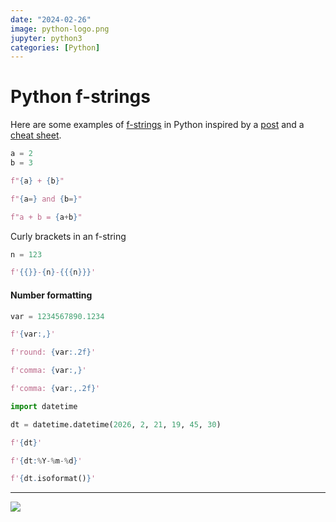 ```yaml
---
date: "2024-02-26"
image: python-logo.png
jupyter: python3
categories: [Python]
---
```


# Python f-strings

Here are some examples of
[f-strings](https://docs.python.org/3/tutorial/inputoutput.html#fancier-output-formatting)
in Python inspired by a [post](https://note.nkmk.me/en/python-f-strings/)
and a [cheat sheet](https://fstring.help/cheat/).

```python
a = 2
b = 3
```

```python
f"{a} + {b}"
```

```python
f"{a=} and {b=}"
```

```python
f"a + b = {a+b}"
```

Curly brackets in an f-string
```python
n = 123

f'{{}}-{n}-{{{n}}}'
```

#### Number formatting

```python
var = 1234567890.1234

f'{var:,}'
```

```python
f'round: {var:.2f}'
```

```python
f'comma: {var:,}'
```

```python
f'comma: {var:,.2f}'
```

```python
import datetime

dt = datetime.datetime(2026, 2, 21, 19, 45, 30)

f'{dt}'
```

```python
f'{dt:%Y-%m-%d}'
```

```python
f'{dt.isoformat()}'
```

---

![](python-logo.png)
